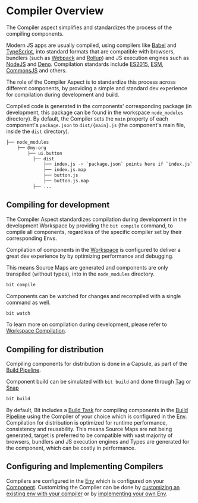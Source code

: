 # Compiler Overview

The Compiler aspect simplifies and standardizes the process of the compiling components.

Modern JS apps are usually compiled, using compilers like [Babel](https://babeljs.io/) and [TypeScript](https://www.typescriptlang.org/), into standard formats that are compatible with browsers, bundlers (such as [Webpack](https://webpack.js.org/) and [Rollup](https://rollupjs.org)) and JS execution engines such as [NodeJS](https://nodejs.org) and [Deno](https://deno.land/).
Compilation standards include [ES2015](https://262.ecma-international.org/6.0/), [ESM](https://nodejs.org/api/esm.html), [CommonsJS](https://nodejs.org/docs/latest/api/modules.html) and others.

The role of the Compiler Aspect is to standardize this process across different components, by providing a simple and standard dev experience for compilation during development and build.

Compiled code is generated in the components' corresponding package (in development, this package can be found in the workspace `node_modules` directory). By default, the Compiler sets the `main` property of each component's `package.json` to `dist/{main}.js` (the component's main file, inside the `dist` directory).

```bash
├── node_modules
    ├── @my-org
        ├── ui.button
          ├── dist
              ├── index.js -> `package.json` points here if `index.js` is the main file.
              ├── index.js.map
              ├── button.js
              ├── button.js.map
          ├── ...
```

## Compiling for development

The Compiler Aspect standardizes compilation during development in the development Workspace by providing the `bit compile` command, to compile all components, regardless of the specific compiler set by their corresponding Envs.

Compilation of components in the [Workspace](/workspace/overview) is configured to deliver a great dev experience by by optimizing performance and debugging.

This means Source Maps <!-- TODO [Source Maps](/) --> are generated and components are only transpiled (without types), into in the `node_modules` directory.

```bash
bit compile
```

Components can be watched for changes and recompiled with a single command as well.

```bash
bit watch
```

To learn more on compilation during development, please refer to [Workspace Compilation](/compiler/workspace-compilation).

## Compiling for distribution

Compiling components for distribution is done in a Capsule, as part of the [Build Pipeline](/builder/build-pipelines).

Component build can be simulated with `bit build` and done through [Tag](/components/tags) or [Snap](/components/snaps)

```bash
bit build
```

By default, Bit includes a [Build Task](/) for compiling components in the [Build Pipeline](/builder/build-pipelines) using the Compiler of your choice which is configured in the [Env](/envs/overview). Compilation for distribution is optimized for runtime performance, consistency and reusability. This means Source Maps <!--TODO [Source Maps](/)  -->are not being generated, target is preferred to be compatible with vast majority of browsers, bundlers and JS execution engines and Types are generated for the component, which can be costly in performance.

<!--TODO To learn more on compilation for distribution, please refer to [Compiling for distribution](/). -->

## Configuring and Implementing Compilers

Compilers are configured in the [Env](/envs/overview) which is configured on your [Component](/components/overview). Customizing the Compiler can be done by [customizing an existing env with your compiler](/compiler/configure-env) or by [implementing your own Env](/).
